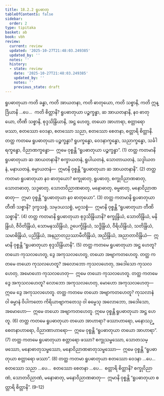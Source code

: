 ```yaml
---
title: 18.2.2 ရူပဓာတု
tableOfContents: false
sidebar:
  order: 2
type: tipitaka
basket: ab
book: vbh
review:
  current: review
  updated: '2025-10-27T21:48:03.249385'
  updated_by: ''
  notes: ''
  history:
  - state: review
    date: '2025-10-27T21:48:03.249385'
    updated_by: ''
    notes: ''
    previous_state: draft
---
```



<ReviewStatus review={frontmatter.review} showDetails={true} />

<HypothesisAnnotation frontmatter={frontmatter} />

<DynamicBreadcrumb />

<Division number="993" book="vbh" e="ch" v="30" p="419">

<Paragraph number="3004" book="vbh">
ရူပဓာတုယာ ကတိ ခန္ဓာ, ကတိ အာယတနာ, ကတိ ဓာတုယော, ကတိ သစ္စာနိ, ကတိ ဣန္ဒြိယာနိ …ပေ…  ကတိ စိတ္တာနိ?
</Paragraph>

<Paragraph number="3005" book="vbh">
ရူပဓာတုယာ ပဉ္စက္ခန္ဓာ, ဆ အာယတနာနိ, နဝ ဓာတုယော, တီဏိ သစ္စာနိ, စုဒ္ဒသိန္ဒြိယာနိ, အဋ္ဌ ဟေတူ, တယော အာဟာရာ, စတ္တာရော ဖဿာ, စတဿော ဝေဒနာ, စတဿော သညာ, စတဿော စေတနာ, စတ္တာရိ စိတ္တာနိ.
</Paragraph>

</Division>
<Division number="994" book="vbh" e="ch" v="30" p="419">

<Paragraph number="3006" book="vbh">
တတ္ထ ကတမေ ရူပဓာတုယာ ပဉ္စက္ခန္ဓာ? ရူပက္ခန္ဓော, ဝေဒနာက္ခန္ဓော, သညာက္ခန္ဓော, သင်္ခါရက္ခန္ဓော, ဝိညာဏက္ခန္ဓော—  ဣမေ ဝုစ္စန္တိ “ရူပဓာတုယာ ပဉ္စက္ခန္ဓာ”. (1)
</Paragraph>

<Paragraph number="3007" book="vbh">
တတ္ထ ကတမာနိ ရူပဓာတုယာ ဆ အာယတနာနိ? စက္ခာယတနံ, ရူပါယတနံ, သောတာယတနံ, သဒ္ဒါယတနံ, မနာယတနံ, ဓမ္မာယတနံ—  ဣမာနိ ဝုစ္စန္တိ “ရူပဓာတုယာ ဆ အာယတနာနိ”. (2)
</Paragraph>

<Paragraph number="3008" book="vbh">
တတ္ထ ကတမာ ရူပဓာတုယာ နဝ ဓာတုယော? စက္ခုဓာတု, ရူပဓာတု, စက္ခုဝိညာဏဓာတု, သောတဓာတု, သဒ္ဒဓာတု, သောတဝိညာဏဓာတု, မနောဓာတု, ဓမ္မဓာတု, မနောဝိညာဏဓာတု—  ဣမာ ဝုစ္စန္တိ “ရူပဓာတုယာ နဝ ဓာတုယော”. (3)
</Paragraph>

<Paragraph number="3009" book="vbh">
တတ္ထ ကတမာနိ ရူပဓာတုယာ တီဏိ သစ္စာနိ? ဒုက္ခသစ္စံ, သမုဒယသစ္စံ, မဂ္ဂသစ္စံ—  ဣမာနိ ဝုစ္စန္တိ “ရူပဓာတုယာ တီဏိ သစ္စာနိ”. (4)
</Paragraph>

<Paragraph number="3010" book="vbh">
တတ္ထ ကတမာနိ ရူပဓာတုယာ စုဒ္ဒသိန္ဒြိယာနိ? စက္ခုန္ဒြိယံ, သောတိန္ဒြိယံ, မနိန္ဒြိယံ, ဇီဝိတိန္ဒြိယံ, သောမနဿိန္ဒြိယံ, ဥပေက္ခိန္ဒြိယံ, သဒ္ဓိန္ဒြိယံ, ဝီရိယိန္ဒြိယံ, သတိန္ဒြိယံ, သမာဓိန္ဒြိယံ, ပညိန္ဒြိယံ, အနညာတညဿာမီတိန္ဒြိယံ, အညိန္ဒြိယံ, အညာတာဝိန္ဒြိယံ—  ဣမာနိ ဝုစ္စန္တိ “ရူပဓာတုယာ စုဒ္ဒသိန္ဒြိယာနိ”. (5)
</Paragraph>

<Paragraph number="3011" book="vbh">
တတ္ထ ကတမေ ရူပဓာတုယာ အဋ္ဌ ဟေတူ? တယော ကုသလဟေတူ, ဒွေ အကုသလဟေတူ, တယော အဗျာကတဟေတူ.
</Paragraph>

<Paragraph number="3012" book="vbh">
တတ္ထ ကတမေ တယော ကုသလဟေတူ? အလောဘော ကုသလဟေတု, အဒေါသော ကုသလဟေတု, အမောဟော ကုသလဟေတု—  ဣမေ တယော ကုသလဟေတူ.
</Paragraph>

<Paragraph number="3013" book="vbh">
တတ္ထ ကတမေ ဒွေ အကုသလဟေတူ? လောဘော အကုသလဟေတု, မောဟော အကုသလဟေတု—  ဣမေ ဒွေ အကုသလဟေတူ.
</Paragraph>

<Paragraph number="3014" book="vbh">
တတ္ထ ကတမေ တယော အဗျာကတဟေတူ? ကုသလာနံ ဝါ ဓမ္မာနံ ဝိပါကတော ကိရိယာဗျာကတေသု ဝါ ဓမ္မေသု အလောဘော, အဒေါသော, အမောဟော—  ဣမေ တယော အဗျာကတဟေတူ. ဣမေ ဝုစ္စန္တိ ရူပဓာတုယာ အဋ္ဌ ဟေတူ. (6)
</Paragraph>

<Paragraph number="3015" book="vbh">
တတ္ထ ကတမေ ရူပဓာတုယာ တယော အာဟာရာ? ဖဿာဟာရော, မနောသဉ္စေတနာဟာရော, ဝိညာဏာဟာရော—  ဣမေ ဝုစ္စန္တိ “ရူပဓာတုယာ တယော အာဟာရာ”. (7)
</Paragraph>

<Paragraph number="3016" book="vbh">
တတ္ထ ကတမေ ရူပဓာတုယာ စတ္တာရော ဖဿာ? စက္ခုသမ္ဖဿော, သောတသမ္ဖဿော, မနောဓာတုသမ္ဖဿော, မနောဝိညာဏဓာတုသမ္ဖဿော—  ဣမေ ဝုစ္စန္တိ “ရူပဓာတုယာ စတ္တာရော ဖဿာ”. (8)
</Paragraph>

<Paragraph number="3017" book="vbh">
တတ္ထ ကတမာ ရူပဓာတုယာ စတဿော ဝေဒနာ …ပေ…  စတဿော သညာ …ပေ…  စတဿော စေတနာ …ပေ…  စတ္တာရိ စိတ္တာနိ? စက္ခုဝိညာဏံ, သောတဝိညာဏံ, မနောဓာတု, မနောဝိညာဏဓာတု—  ဣမာနိ ဝုစ္စန္တိ “ရူပဓာတုယာ စတ္တာရိ စိတ္တာနိ”. (9–12)
</Paragraph>
</Division>